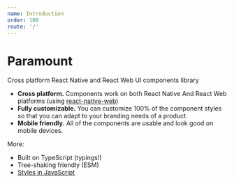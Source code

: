 ```yaml
---
name: Introduction
order: 100
route: '/'
---
```


# Paramount

Cross platform React Native and React Web UI components library

- **Cross platform.** Components work on both React Native And React Web platforms (using [react-native-web](https://github.com/necolas/react-native-web))
- **Fully customizable.** You can customize 100% of the component styles so that you can adapt to your branding needs of a product.
- **Mobile friendly.** All of the components are usable and look good on mobile devices.

More:

- Built on TypeScript (typings!)
- Tree-shaking friendly (ESM)
- [Styles in JavaScript](https://twitter.com/necolas/status/1058949412284592128)
